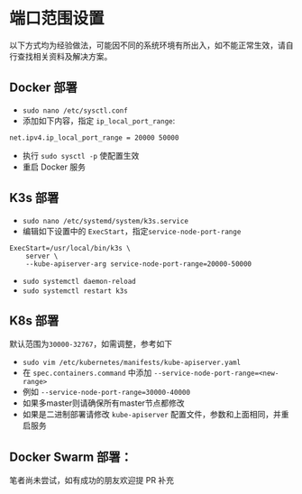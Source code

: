 # 端口范围设置

以下方式均为经验做法，可能因不同的系统环境有所出入，如不能正常生效，请自行查找相关资料及解决方案。

## Docker 部署

- `sudo nano /etc/sysctl.conf`
- 添加如下内容，指定 `ip_local_port_range`:

```
net.ipv4.ip_local_port_range = 20000 50000
```

- 执行 `sudo sysctl -p` 使配置生效
- 重启 Docker 服务

## K3s 部署

- `sudo nano /etc/systemd/system/k3s.service`
- 编辑如下设置中的 `ExecStart`，指定`service-node-port-range`

```
ExecStart=/usr/local/bin/k3s \
    server \
    --kube-apiserver-arg service-node-port-range=20000-50000
```

- `sudo systemctl daemon-reload`
- `sudo systemctl restart k3s`

## K8s 部署

默认范围为`30000-32767`，如需调整，参考如下  

- `sudo vim /etc/kubernetes/manifests/kube-apiserver.yaml`  
- 在 `spec.containers.command` 中添加 `--service-node-port-range=<new-range>`  
- 例如 `--service-node-port-range=30000-40000`  
- 如果多master则请确保所有master节点都修改  
- 如果是二进制部署请修改 `kube-apiserver` 配置文件，参数和上面相同，并重启服务  

## Docker Swarm 部署：

笔者尚未尝试，如有成功的朋友欢迎提 PR 补充
